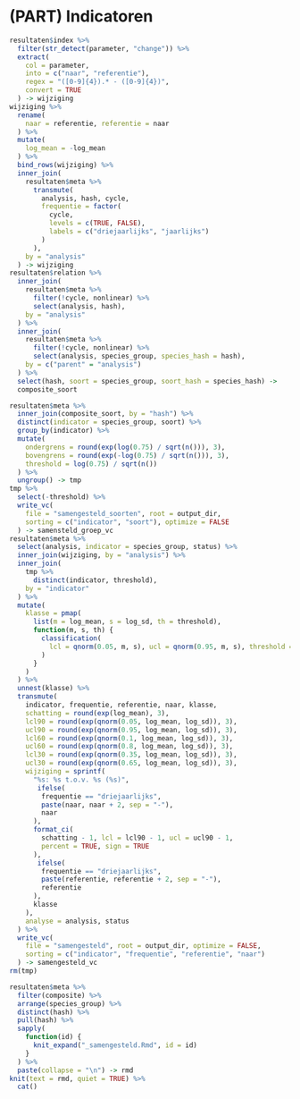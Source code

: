 # (PART) Indicatoren {-}

```r
resultaten$index %>%
  filter(str_detect(parameter, "change")) %>%
  extract(
    col = parameter, 
    into = c("naar", "referentie"), 
    regex = "([0-9]{4}).* - ([0-9]{4})", 
    convert = TRUE
  ) -> wijziging
wijziging %>%
  rename(
    naar = referentie, referentie = naar
  ) %>%
  mutate(
    log_mean = -log_mean
  ) %>%
  bind_rows(wijziging) %>%
  inner_join(
    resultaten$meta %>%
      transmute(
        analysis, hash, cycle, 
        frequentie = factor(
          cycle, 
          levels = c(TRUE, FALSE), 
          labels = c("driejaarlijks", "jaarlijks")
        )
      ),
    by = "analysis"
  ) -> wijziging
resultaten$relation %>%
  inner_join(
    resultaten$meta %>%
      filter(!cycle, nonlinear) %>%
      select(analysis, hash),
    by = "analysis"
  ) %>%
  inner_join(
    resultaten$meta %>%
      filter(!cycle, nonlinear) %>%
      select(analysis, species_group, species_hash = hash),
    by = c("parent" = "analysis")
  ) %>%
  select(hash, soort = species_group, soort_hash = species_hash) -> 
  composite_soort
```

```r
resultaten$meta %>%
  inner_join(composite_soort, by = "hash") %>%
  distinct(indicator = species_group, soort) %>%
  group_by(indicator) %>%
  mutate(
    ondergrens = round(exp(log(0.75) / sqrt(n())), 3),
    bovengrens = round(exp(-log(0.75) / sqrt(n())), 3),
    threshold = log(0.75) / sqrt(n())
  ) %>%
  ungroup() -> tmp
tmp %>%
  select(-threshold) %>%
  write_vc(
    file = "samengesteld_soorten", root = output_dir,
    sorting = c("indicator", "soort"), optimize = FALSE
  ) -> samensteld_groep_vc
resultaten$meta %>%
  select(analysis, indicator = species_group, status) %>%
  inner_join(wijziging, by = "analysis") %>%
  inner_join(
    tmp %>%
      distinct(indicator, threshold),
    by = "indicator"
  ) %>%
  mutate(
    klasse = pmap(
      list(m = log_mean, s = log_sd, th = threshold),
      function(m, s, th) {
        classification(
          lcl = qnorm(0.05, m, s), ucl = qnorm(0.95, m, s), threshold = th
        )
      }
    )
  ) %>%
  unnest(klasse) %>%
  transmute(
    indicator, frequentie, referentie, naar, klasse,
    schatting = round(exp(log_mean), 3),
    lcl90 = round(exp(qnorm(0.05, log_mean, log_sd)), 3),
    ucl90 = round(exp(qnorm(0.95, log_mean, log_sd)), 3),
    lcl60 = round(exp(qnorm(0.1, log_mean, log_sd)), 3),
    ucl60 = round(exp(qnorm(0.8, log_mean, log_sd)), 3),
    lcl30 = round(exp(qnorm(0.35, log_mean, log_sd)), 3),
    ucl30 = round(exp(qnorm(0.65, log_mean, log_sd)), 3),
    wijziging = sprintf(
      "%s: %s t.o.v. %s (%s)", 
       ifelse(
        frequentie == "driejaarlijks", 
        paste(naar, naar + 2, sep = "-"),
        naar
      ),
      format_ci(
        schatting - 1, lcl = lcl90 - 1, ucl = ucl90 - 1, 
        percent = TRUE, sign = TRUE
      ),
       ifelse(
        frequentie == "driejaarlijks", 
        paste(referentie, referentie + 2, sep = "-"),
        referentie
      ),
      klasse
    ),
    analyse = analysis, status
  ) %>%
  write_vc(
    file = "samengesteld", root = output_dir, optimize = FALSE,
    sorting = c("indicator", "frequentie", "referentie", "naar")
  ) -> samengesteld_vc
rm(tmp)
```

```r
resultaten$meta %>%
  filter(composite) %>%
  arrange(species_group) %>%
  distinct(hash) %>%
  pull(hash) %>%
  sapply(
    function(id) {
      knit_expand("_samengesteld.Rmd", id = id)
    }
  ) %>%
  paste(collapse = "\n") -> rmd
knit(text = rmd, quiet = TRUE) %>%
  cat()
```
